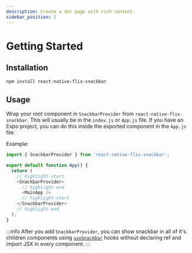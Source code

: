 ```yaml
---
description: Create a doc page with rich content.
sidebar_position: 2
---
```


# Getting Started

## Installation


```bash npm2yarn
npm install react-native-flix-snackbar
```

## Usage

Wrap your root component in `SnackbarProvider` from `react-native-flix-snackbar`. This will usually be in the `index.js` or `App.js` file. If you have an Expo project, you can do this inside the exported component in the `App.js` file.

Example:

```js
import { SnackbarProvider } from 'react-native-flix-snackbar';

export default function App() {
  return (
    // highlight-start
    <SnackbarProvider>
      // highlight-end
      <MainApp />
      // highlight-start
    </SnackbarProvider>
    // highlight-end
  );
}
```

:::info
After you add `SnackbarProvider`, you can show snackbar in all of it's children components using [`useSnackbar`](./API/usesnackbar) hooks without declaring ref and import JSX in every component.
:::
